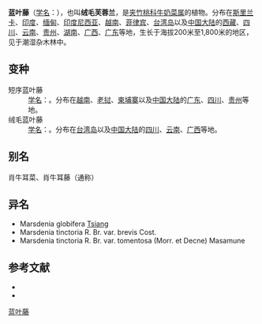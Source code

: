 {{Speciesbox
| name = 蓝叶藤
| status = 
| status_system = 
| image =
| genus = Marsdenia
| species = tinctoria
| authority = R. Br.
| subdivision_ranks =[[变种|变种]]
| subdivision =
* 蓝叶藤 ''M. t.'' var. ''tinctoria''
* 绒毛蓝叶藤 ''M. t.'' var. ''tomentosa''
* 短序蓝叶藤 ''M. t.'' var. ''brevis''
}}

'''蓝叶藤'''（[[学名|学名]]：{{lang|la|''Marsdenia tinctoria''}}），也叫'''绒毛芙蓉兰'''，是[[夹竹桃科|夹竹桃科]][[牛奶菜属|牛奶菜属]]的植物。分布在[[斯里兰卡|斯里兰卡]]、[[印度|印度]]、[[缅甸|缅甸]]、[[印度尼西亚|印度尼西亚]]、[[越南|越南]]、[[菲律宾|菲律宾]]、[[台湾岛|台湾岛]]以及[[中国大陆|中国大陆]]的[[西藏|西藏]]、[[四川|四川]]、[[云南|云南]]、[[贵州|贵州]]、[[湖南|湖南]]、[[广西|广西]]、[[广东|广东]]等地，生长于海拔200米至1,800米的地区，见于潮湿杂木林中。

== 变种 ==

;短序蓝叶藤
:[[学名|学名]]：{{lang|la|''Marsdenia tinctoria'' var. ''brevis''}}。分布在[[越南|越南]]、[[老挝|老挝]]、[[柬埔寨|柬埔寨]]以及[[中国大陆|中国大陆]]的[[广东|广东]]、[[四川|四川]]、[[贵州|贵州]]等地。
;绒毛蓝叶藤
:[[学名|学名]]：{{lang|la|''Marsdenia tinctoria'' var. ''tomentosa''}}。分布在[[台湾岛|台湾岛]]以及[[中国大陆|中国大陆]]的[[四川|四川]]、[[云南|云南]]、[[广西|广西]]等地。

== 别名 ==
肖牛耳菜、肖牛耳藤（通称）

== 异名 ==
* Marsdenia globifera [[蒋英_(植物学家)|Tsiang]]
* Marsdenia tinctoria R. Br. var. brevis Cost.
* Marsdenia tinctoria R. Br. var. tomentosa (Morr. et Decne) Masamune

== 参考文献 ==

* {{cite web| url =http://www.bioinfo.cn/db05/KmzwSpecies.php?action=view&id=1783| title =蓝叶藤（原变种）| work =《中国高等植物数据库全库》| publisher =中国科学院微生物研究所| author =昆明植物研究所| accessdate =2009-02-22| deadurl =yes| archiveurl =https://web.archive.org/web/20160305100302/http://www.bioinfo.cn/db05/KmzwSpecies.php?action=view&id=1783| archivedate =2016-03-05}}
* {{TaiBNET| zh=绒毛芙蓉兰 | id=416386 | binomial=Marsdenia tinctoria | authority=R. Brown, 1810 | var= | accessdate=2013-01-24}}
{{Taxonbar|from=Q15225678}}

[[Category:牛奶菜属|蓝叶藤]]


{{植物小作品}}